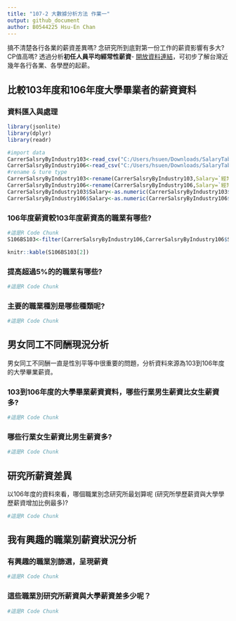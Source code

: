 ```yaml
---
title: "107-2 大數據分析方法 作業一"
output: github_document
author: B0544225 Hsu-En Chan
---
```


搞不清楚各行各業的薪資差異嗎? 念研究所到底對第一份工作的薪資影響有多大? CP值高嗎? 透過分析**初任人員平均經常性薪資**- [開放資料連結](https://data.gov.tw/dataset/6647)，可初步了解台灣近幾年各行各業、各學歷的起薪。

## 比較103年度和106年度大學畢業者的薪資資料

### 資料匯入與處理
```r
library(jsonlite)
library(dplyr)
library(readr)

#import data
CarrerSalsryByIndustry103<-read_csv("C:/Users/hsuen/Downloads/SalaryTable/103CarrerSalsryByIndustry.csv")
CarrerSalsryByIndustry106<-read_csv("C:/Users/hsuen/Downloads/SalaryTable/106CarrerSalsryByIndustry.csv")
#rename & ture type
CarrerSalsryByIndustry103<-rename(CarrerSalsryByIndustry103,Salary=`經常性薪資-薪資`)
CarrerSalsryByIndustry106<-rename(CarrerSalsryByIndustry106,Salary=`經常性薪資-薪資`)
CarrerSalsryByIndustry103$Salary<-as.numeric(CarrerSalsryByIndustry103$Salary)
CarrerSalsryByIndustry106$Salary<-as.numeric(CarrerSalsryByIndustry106$Salary)
```

### 106年度薪資較103年度薪資高的職業有哪些? 
```r
#這是R Code Chunk
S106BS103<-filter(CarrerSalsryByIndustry106,CarrerSalsryByIndustry106$Salary>CarrerSalsryByIndustry103$Salary)

knitr::kable(S106BS103[2])
```

### 提高超過5%的的職業有哪些? 
```r
#這是R Code Chunk
```

### 主要的職業種別是哪些種類呢?
```r
#這是R Code Chunk
```

## 男女同工不同酬現況分析

男女同工不同酬一直是性別平等中很重要的問題，分析資料來源為103到106年度的大學畢業薪資。

### 103到106年度的大學畢業薪資資料，哪些行業男生薪資比女生薪資多?
```r
#這是R Code Chunk
```
### 哪些行業女生薪資比男生薪資多? 
```r
#這是R Code Chunk
```

## 研究所薪資差異

以106年度的資料來看，哪個職業別念研究所最划算呢 (研究所學歷薪資與大學學歷薪資增加比例最多)?
 
```r
#這是R Code Chunk
```

## 我有興趣的職業別薪資狀況分析

### 有興趣的職業別篩選，呈現薪資
```r
#這是R Code Chunk
```

### 這些職業別研究所薪資與大學薪資差多少呢？
```r
#這是R Code Chunk
```

